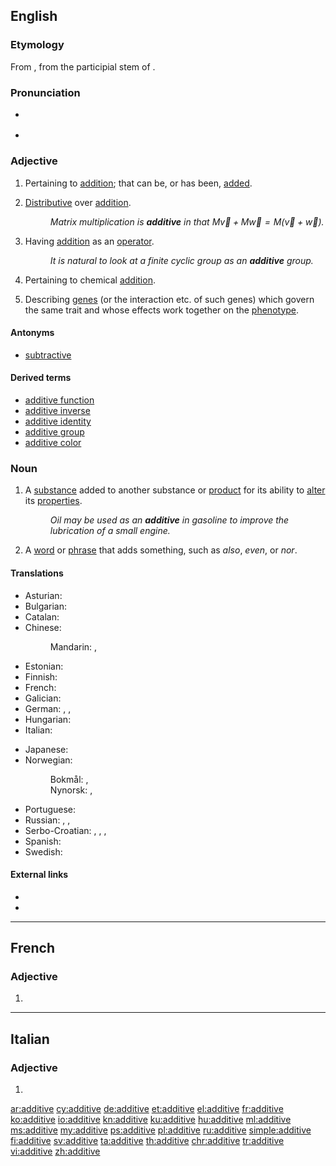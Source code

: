 ==English==

===Etymology===
From {{etyl|LL.|en}} {{term|additivus|lang=la}}, from the participial stem of {{etyl|la|en}} {{term|addere||to add|lang=la}}.

===Pronunciation===
* {{a|UK}} {{IPA|/ˈadɪtɪv/|lang=en}}
* {{a|US}} {{IPA|/ˈæɾətɪv/|/ˈæɾəɾɪv/|lang=en}}

===Adjective===
{{en-adj}}

# {{context|mathematics|lang=en}} Pertaining to [[addition]]; that can be, or has been, [[added]].
# {{context|mathematics|of a [[function]], etc.|lang=en}} [[distributive#English|Distributive]] over [[addition]].
#: ''Matrix multiplication is '''additive''' in that <math>M\vec v+M\vec w=M(\vec v+\vec w)</math>.''
# {{context|algebra|lang=en}} Having [[addition]] as an [[operator]].
#: ''It is natural to look at a finite cyclic group as an '''additive''' group.''
# {{context|chemistry|lang=en}} Pertaining to chemical [[addition]].
# {{context|genetics|lang=en}} Describing [[gene]]s (or the interaction etc. of such genes) which govern the same trait and whose effects work together on the [[phenotype]].

====Antonyms====
* [[subtractive]]

====Derived terms====
* [[additive function]]
* [[additive inverse]]
* [[additive identity]]
* [[additive group]]
* [[additive color]]

===Noun===
{{en-noun}}

# A [[substance]] added to another substance or [[product]] for its ability to [[alter]] its [[properties]].
#: ''Oil may be used as an '''additive''' in gasoline to improve the lubrication of a small engine.''
# {{context|grammar|lang=en}} A [[word]] or [[phrase]] that adds something, such as ''also'', ''even'', or ''nor''.

====Translations====
{{trans-top|substance altering another substance}}
* Asturian: {{t|ast|aditivu|m}}
* Bulgarian: {{t+|bg|добавка|f|tr=dobávka}}
* Catalan: {{t|ca|additiu|m}}
* Chinese:
*: Mandarin: {{t|cmn|添加劑|sc=Hani}}, {{t+|cmn|添加剂|tr=tiānjiājì|sc=Hani}}
* Estonian: {{t|et|lisaaine}}
* Finnish: {{t+|fi|lisäaine}}
* French: {{t+|fr|additif|f}}
* Galician: {{t+|gl|aditivo|m}}
* German: {{t|de|Zusatzstoff|m}}, {{t+|de|Zusatz|m}}, {{t|de|Additiv|n}}
* Hungarian: {{t+|hu|adalék}}
* Italian: {{t+|it|additivo|m}}
{{trans-mid}}
* Japanese: {{t|ja|添加剤|tr=てんかざい, tenkazai|sc=Jpan}}
* Norwegian:
*: Bokmål: {{t|nb|tilsetning|m|f}}, {{t|nb|tilsetningsstoff|n}}
*: Nynorsk: {{t|nn|tilsetning|f}}, {{t|nn|tilsetjingsstoff|n}}
* Portuguese: {{t+|pt|aditivo|m}}
* Russian: {{t+|ru|доба́вка|f}}, {{t+|ru|добавле́ние|n}}, {{t+|ru|дополне́ние|n}}
* Serbo-Croatian: {{t|sh|aditiv}}, {{t+|sh|dodatak}}, {{t+|sh|primjesa}}, {{t|sh|pridodatak}}
* Spanish: {{t+|es|aditivo|m}}
* Swedish: {{t+|sv|tillsats|c}}
{{trans-bottom}}

====External links====
* {{R:Webster 1913}}
* {{R:Century 1911}}

----

==French==

===Adjective===
{{head|fr|adjective form}}

# {{feminine singular of|additif|lang=fr}}

----

==Italian==

===Adjective===
{{head|it|adjective form}}

# {{feminine plural of|additivo|lang=it}}

[[ar:additive]]
[[cy:additive]]
[[de:additive]]
[[et:additive]]
[[el:additive]]
[[fr:additive]]
[[ko:additive]]
[[io:additive]]
[[kn:additive]]
[[ku:additive]]
[[hu:additive]]
[[ml:additive]]
[[ms:additive]]
[[my:additive]]
[[ps:additive]]
[[pl:additive]]
[[ru:additive]]
[[simple:additive]]
[[fi:additive]]
[[sv:additive]]
[[ta:additive]]
[[th:additive]]
[[chr:additive]]
[[tr:additive]]
[[vi:additive]]
[[zh:additive]]